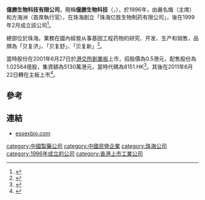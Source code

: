 '''億勝生物科技有限公司'''，簡稱'''億勝生物科技'''（'''{{lang-en|ESSEX BIO-TECHNOLOGY LIMITED}}'''，{{hkex|1061}}），於1996年，由嚴名熾（主席）和方海洲（首席執行官），在珠海創立「珠海亿胜生物制药有限公司」，後在1999年2月成立該公司<ref>{{Cite web |url=http://www.essexbio.com/uploads/pdf/201303/LTN20130327920_C.pdf |title=億勝生物科技有限公司2012年年報 |accessdate=2013-09-20 |archive-date=2018-10-05 |archive-url=https://web.archive.org/web/20181005020421/http://www.essexbio.com/uploads/pdf/201303/LTN20130327920_C.pdf |dead-url=no }}</ref>。

總部位於珠海。業務在國內經營从事基因工程药物的研究、开发、生产和销售，品牌為「贝复济」、「贝复舒」、「贝复新」<ref>{{Cite web |url=http://www.essexbio.com/about.php?act=business&lang=cn |title=億勝生物科技有限公司簡介 |accessdate=2013-09-20 |archive-date=2019-04-25 |archive-url=https://web.archive.org/web/20190425112901/http://www.essexbio.com/about.php?act=business&lang=cn |dead-url=no }}</ref>。

當時股份在2001年6月27日於[[港交所|港交所]][[香港創業板|創業板]]上市，招股價為0.5港元，配售股份為1.02564億股，集資額為5130萬港元，當時代碼為8151.HK<ref>{{Cite web |url=http://www.essexbio.com/uploads/pdf/201204/00000MC20010619130121M.pdf |title=億勝生物科技有限公司配售資料 |accessdate=2013-09-20 |archive-date=2018-10-05 |archive-url=https://web.archive.org/web/20181005020209/http://www.essexbio.com/uploads/pdf/201204/00000MC20010619130121M.pdf |dead-url=no }}</ref>。其後在2011年6月22日轉在主板上市<ref>{{Cite web |url=http://www.essexbio.com/uploads/pdf/201204/GLN20110614010_C.pdf |title=億勝生物科技有限公司轉板資料 |accessdate=2013-09-20 |archive-date=2018-10-05 |archive-url=https://web.archive.org/web/20181005020340/http://www.essexbio.com/uploads/pdf/201204/GLN20110614010_C.pdf |dead-url=no }}</ref>。

==參考==
{{reflist}}

==連結==
*[http://www.essexbio.com essexbio.com] {{Wayback|url=http://www.essexbio.com/ |date=20201031103845 }}

[[category:中國製藥公司|category:中國製藥公司]]
[[category:中國民營企業|category:中國民營企業]]
[[category:珠海公司|category:珠海公司]]
[[category:1996年成立的公司|category:1996年成立的公司]]
[[category:香港上市工業公司|category:香港上市工業公司]]